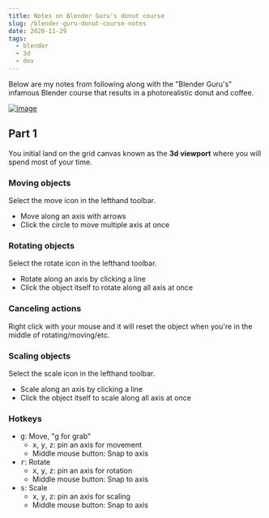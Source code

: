 ```yaml
---
title: Notes on Blender Guru's donut course
slug: /blender-guru-donut-course-notes
date: 2020-11-29
tags:
  - blender
  - 3d
  - dev
---
```


Below are my notes from following along with the "Blender Guru's"
infamous Blender course that results in a photorealistic donut
and coffee.

[![image](https://user-images.githubusercontent.com/1424573/100544811-9b87c380-3215-11eb-9420-d531c5242224.png)
](https://www.youtube.com/watch?v=TPrnSACiTJ4)

## Part 1

You initial land on the grid canvas known as the **3d viewport** where
you will spend most of your time.

### Moving objects

Select the move icon in the lefthand toolbar.

- Move along an axis with arrows
- Click the circle to move multiple axis at once

### Rotating objects

Select the rotate icon in the lefthand toolbar.

- Rotate along an axis by clicking a line
- Click the object itself to rotate along all axis at once

### Canceling actions

Right click with your mouse and it will reset the object when
you're in the middle of rotating/moving/etc.

### Scaling objects

Select the scale icon in the lefthand toolbar.

- Scale along an axis by clicking a line
- Click the object itself to scale along all axis at once

### Hotkeys

- <kbd>g</kbd>: Move, "g for grab"
  - <kbd>x</kbd>, <kbd>y</kbd>, <kbd>z</kbd>: pin an axis for movement
  - Middle mouse button: Snap to axis
- <kbd>r</kbd>: Rotate
  - <kbd>x</kbd>, <kbd>y</kbd>, <kbd>z</kbd>: pin an axis for rotation
  - Middle mouse button: Snap to axis
- <kbd>s</kbd>: Scale
  - <kbd>x</kbd>, <kbd>y</kbd>, <kbd>z</kbd>: pin an axis for scaling
  - Middle mouse button: Snap to axis
